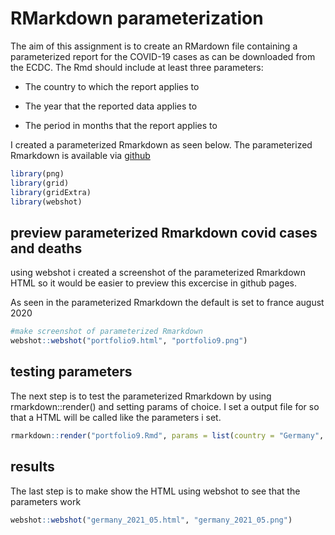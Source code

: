 # RMarkdown parameterization
The aim of this assignment is to create an RMardown file containing a parameterized report for the COVID-19 cases as can be downloaded from the ECDC. The Rmd should include at least three parameters: 

 - The country to which the report applies to
 
 - The year that the reported data applies to
 
 - The period in months that the report applies to
 
I created a parameterized Rmarkdown as seen below. The parameterized Rmarkdown is available via [github](https://github.com/kjettil/portfolio/blob/main/opdracht9/portfolio9.Rmd)

```r
library(png)
library(grid)
library(gridExtra)
library(webshot)
```

## preview parameterized Rmarkdown covid cases and deaths
using webshot i created a screenshot of the parameterized Rmarkdown HTML so it would be easier to preview this excercise in github pages.

As seen in the parameterized Rmarkdown the default is set to france august 2020
```r
#make screenshot of parameterized Rmarkdown
webshot::webshot("portfolio9.html", "portfolio9.png")
```

## testing parameters
The next step is to test the parameterized Rmarkdown by using rmarkdown::render() and setting params of choice. I set a output file for so that a HTML will be called like the parameters i set. 
```r
rmarkdown::render("portfolio9.Rmd", params = list(country = "Germany", year = 2021, month = 5), output_file = "germany_2021_05")
```

## results
The last step is to make show the HTML using webshot to see that the parameters work
```r
webshot::webshot("germany_2021_05.html", "germany_2021_05.png")
```



